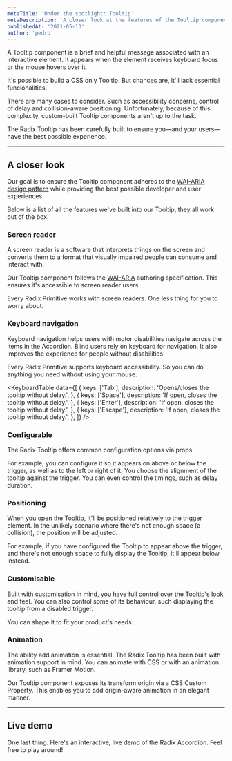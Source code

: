 ```yaml
---
metaTitle: 'Under the spotlight: Tooltip'
metaDescription: 'A closer look at the features of the Tooltip component.'
publishedAt: '2021-05-13'
author: 'pedro'
---
```


A Tooltip component is a brief and helpful message associated with an interactive element. It appears when the element receives keyboard focus or the mouse hovers over it.

It's possible to build a CSS only Tooltip. But chances are, it'll lack essential funcionalities.

There are many cases to consider. Such as accessibility concerns, control of delay and collision-aware positioning. Unfortunately, because of this complexity, custom-built Tooltip components aren't up to the task.

The Radix Tooltip has been carefully built to ensure you—and your users—have the best possible experience.

---

## A closer look

Our goal is to ensure the Tooltip component adheres to the [WAI-ARIA design pattern](https://www.w3.org/TR/wai-aria-practices-1.2/#tooltip) while providing the best possible developer and user experiences.

Below is a list of all the features we've built into our Tooltip, they all work out of the box.

### Screen reader

A screen reader is a software that interprets things on the screen and converts them to a format that visually impaired people can consume and interact with.

Our Tooltip component follows the [WAI-ARIA](https://www.w3.org/TR/wai-aria-practices-1.2/#tooltip) authoring specification. This ensures it's accessible to screen reader users.

Every Radix Primitive works with screen readers. One less thing for you to worry about.

<VideoPlaceholder />

### Keyboard navigation

Keyboard navigation helps users with motor disabilities navigate across the items in the Accordion. Blind users rely on keyboard for navigation. It also improves the experience for people without disabilities.

Every Radix Primitive supports keyboard accessibility. So you can do anything you need without using your mouse.

<KeyboardTable
  data={[
    {
      keys: ['Tab'],
      description: 'Opens/closes the tooltip without delay.',
    },
    {
      keys: ['Space'],
      description: 'If open, closes the tooltip without delay.',
    },
    {
      keys: ['Enter'],
      description: 'If open, closes the tooltip without delay.',
    },
    {
      keys: ['Escape'],
      description: 'If open, closes the tooltip without delay.',
    },
  ]}
/>

<VideoPlaceholder />

### Configurable

The Radix Tooltip offers common configuration options via props.

For example, you can configure it so it appears on above or below the trigger, as well as to the left or right of it. You choose the alignment of the tooltip against the trigger. You can even control the timings, such as delay duration.

<VideoPlaceholder />

### Positioning

When you open the Tooltip, it'll be positioned relatively to the trigger element. In the unlikely scenario where there's not enough space (a collision), the position will be adjusted.

For example, if you have configured the Tooltip to appear above the trigger, and there's not enough space to fully display the Tooltip, it'll appear below instead.

<VideoPlaceholder />

### Customisable

Built with customisation in mind, you have full control over the Tooltip's look and feel. You can also control some of its behaviour, such displaying the tooltip from a disabled trigger.

You can shape it to fit your product's needs.

### Animation

The ability add animation is essential. The Radix Tooltip has been built with animation support in mind. You can animate with CSS or with an animation library, such as Framer Motion.

Our Tooltip component exposes its transform origin via a CSS Custom Property. This enables you to add origin-aware animation in an elegant manner.

<VideoPlaceholder />

---

## Live demo

One last thing. Here's an interactive, live demo of the Radix Accordion. Feel free to play around!

<TooltipDemo />
